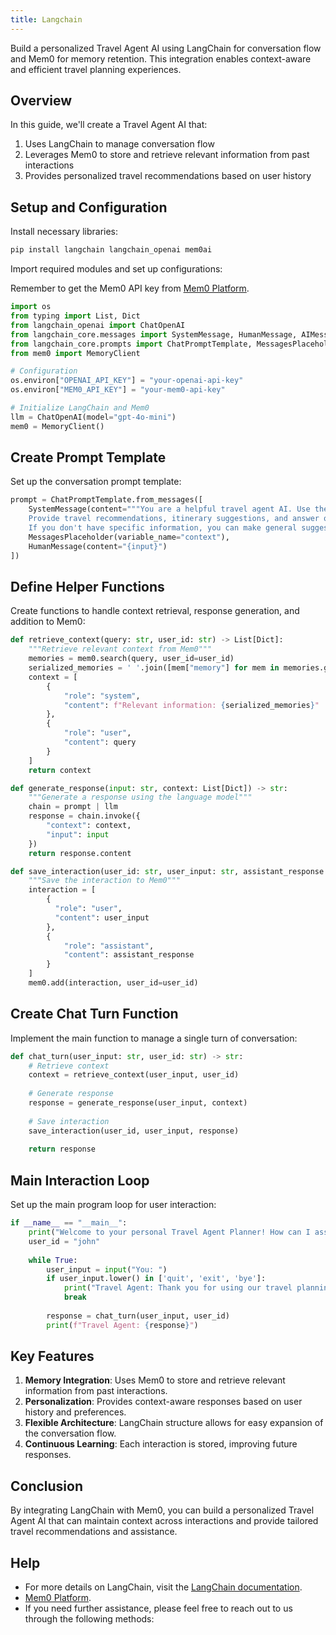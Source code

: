 ```yaml
---
title: Langchain
---
```


<Snippet file="security-compliance.mdx" />

Build a personalized Travel Agent AI using LangChain for conversation flow and Mem0 for memory retention. This integration enables context-aware and efficient travel planning experiences.

## Overview

In this guide, we'll create a Travel Agent AI that:
1. Uses LangChain to manage conversation flow
2. Leverages Mem0 to store and retrieve relevant information from past interactions
3. Provides personalized travel recommendations based on user history

## Setup and Configuration

Install necessary libraries:

```bash
pip install langchain langchain_openai mem0ai
```

Import required modules and set up configurations:

<Note>Remember to get the Mem0 API key from [Mem0 Platform](https://app.mem0.ai).</Note>

```python
import os
from typing import List, Dict
from langchain_openai import ChatOpenAI
from langchain_core.messages import SystemMessage, HumanMessage, AIMessage
from langchain_core.prompts import ChatPromptTemplate, MessagesPlaceholder
from mem0 import MemoryClient

# Configuration
os.environ["OPENAI_API_KEY"] = "your-openai-api-key"
os.environ["MEM0_API_KEY"] = "your-mem0-api-key"

# Initialize LangChain and Mem0
llm = ChatOpenAI(model="gpt-4o-mini")
mem0 = MemoryClient()
```

## Create Prompt Template

Set up the conversation prompt template:

```python
prompt = ChatPromptTemplate.from_messages([
    SystemMessage(content="""You are a helpful travel agent AI. Use the provided context to personalize your responses and remember user preferences and past interactions. 
    Provide travel recommendations, itinerary suggestions, and answer questions about destinations. 
    If you don't have specific information, you can make general suggestions based on common travel knowledge."""),
    MessagesPlaceholder(variable_name="context"),
    HumanMessage(content="{input}")
])
```

## Define Helper Functions

Create functions to handle context retrieval, response generation, and addition to Mem0:

```python
def retrieve_context(query: str, user_id: str) -> List[Dict]:
    """Retrieve relevant context from Mem0"""
    memories = mem0.search(query, user_id=user_id)
    serialized_memories = ' '.join([mem["memory"] for mem in memories.get('results', [])])
    context = [
        {
            "role": "system", 
            "content": f"Relevant information: {serialized_memories}"
        },
        {
            "role": "user",
            "content": query
        }
    ]
    return context

def generate_response(input: str, context: List[Dict]) -> str:
    """Generate a response using the language model"""
    chain = prompt | llm
    response = chain.invoke({
        "context": context,
        "input": input
    })
    return response.content

def save_interaction(user_id: str, user_input: str, assistant_response: str):
    """Save the interaction to Mem0"""
    interaction = [
        {
          "role": "user",
          "content": user_input
        },
        {
            "role": "assistant",
            "content": assistant_response
        }
    ]
    mem0.add(interaction, user_id=user_id)
```

## Create Chat Turn Function

Implement the main function to manage a single turn of conversation:

```python
def chat_turn(user_input: str, user_id: str) -> str:
    # Retrieve context
    context = retrieve_context(user_input, user_id)
    
    # Generate response
    response = generate_response(user_input, context)
    
    # Save interaction
    save_interaction(user_id, user_input, response)
    
    return response
```

## Main Interaction Loop

Set up the main program loop for user interaction:

```python
if __name__ == "__main__":
    print("Welcome to your personal Travel Agent Planner! How can I assist you with your travel plans today?")
    user_id = "john"
    
    while True:
        user_input = input("You: ")
        if user_input.lower() in ['quit', 'exit', 'bye']:
            print("Travel Agent: Thank you for using our travel planning service. Have a great trip!")
            break
        
        response = chat_turn(user_input, user_id)
        print(f"Travel Agent: {response}")
```

## Key Features

1. **Memory Integration**: Uses Mem0 to store and retrieve relevant information from past interactions.
2. **Personalization**: Provides context-aware responses based on user history and preferences.
3. **Flexible Architecture**: LangChain structure allows for easy expansion of the conversation flow.
4. **Continuous Learning**: Each interaction is stored, improving future responses.

## Conclusion

By integrating LangChain with Mem0, you can build a personalized Travel Agent AI that can maintain context across interactions and provide tailored travel recommendations and assistance.

## Help

- For more details on LangChain, visit the [LangChain documentation](https://python.langchain.com/).
- [Mem0 Platform](https://app.mem0.ai/).
- If you need further assistance, please feel free to reach out to us through the following methods:

<Snippet file="get-help.mdx" />

